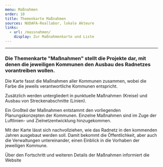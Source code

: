 ```yaml
---
menu: Maßnahmen
order: 10
title: Themenkarte Maßnahmen
sources: NUDAFA-Reallabor, lokale Akteure
links:
  - url: /massnahmen/
    display: Zur Maßnahmenkarte und Liste
---
```

---

### Die Themenkarte "Maßnahmen" stellt die Projekte dar, mit denen die jeweiligen Kommunen den Ausbau des Radnetzes vorantreiben wollen.&#x20;

Die Karte fasst die Maßnahmen aller Kommunen zusammen, wobei die Farbe die jeweils verantwortliche Kommunen entspricht.&#x20;

Zusätzlich werden untergliedert in punktuelle Maßnahmen (Kreise) und Ausbau von Streckenabschnitte (Linien).&#x20;

Ein Großteil der Maßnahmen entstammt den vorliegenden Planungskonzepten der Kommunen. Einzelne Maßnahmen sind im Zuge der Luftlinien- und Zielnetzentwicklung hinzugekommen.&#x20;

Mit der Karte lässt sich nachvollziehen, wie das Radnetz in den kommenden Jahren ausgebaut werden soll. Damit bekommt die Öffentlichkeit, aber auch die Verwaltungen untereinander, einen Einblick in die Vorhaben der jeweiligen Kommune.&#x20;

Über den Fortschritt und weiteren Details der Maßnahmen informiert die Website <TextLinkArrow href="/massnahmen/" display="&#x22;Zu den Maßnahmen&#x22;" external={false} />
